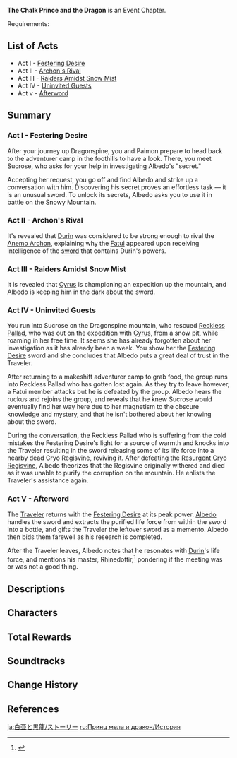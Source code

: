 {{Event Tabs}}
{{Chapter Infobox
|image           = The Chalk Prince and the Dragon Chapter.png
|type            = Story
|event_name      = The Chalk Prince and the Dragon
}}
'''The Chalk Prince and the Dragon''' is an Event Chapter.

Requirements: {{Quest|20;For a Tomorrow Without Tears;Traveler Observation Report|display=bullet|requirements=1}}

==List of Acts==
* Act I - [[Festering Desire (Quest)|Festering Desire]]
* Act II - [[Archon's Rival]]
* Act III - [[Raiders Amidst Snow Mist]]
* Act IV - [[Uninvited Guests]]
* Act v - [[Afterword (The Chalk Prince and the Dragon)|Afterword]]

==Summary==
===Act I - Festering Desire===
{{Main|Festering Desire (Quest)}}
After your journey up Dragonspine, you and Paimon prepare to head back to the adventurer camp in the foothills to have a look. There, you meet Sucrose, who asks for your help in investigating Albedo's "secret."

Accepting her request, you go off and find Albedo and strike up a conversation with him. Discovering his secret proves an effortless task &mdash; it is an unusual sword. To unlock its secrets, Albedo asks you to use it in battle on the Snowy Mountain.

===Act II - Archon's Rival===
{{Main|Archon's Rival}}
It's revealed that [[Durin]] was considered to be strong enough to rival the [[Barbatos|Anemo Archon]], explaining why the [[Fatui]] appeared upon receiving intelligence of the [[Festering Desire|sword]] that contains Durin's powers.

===Act III - Raiders Amidst Snow Mist===
{{Main|Raiders Amidst Snow Mist}}
It is revealed that [[Cyrus]] is championing an expedition up the mountain, and Albedo is keeping him in the dark about the sword.

===Act IV - Uninvited Guests===
{{Main|Uninvited Guests}}
You run into Sucrose on the Dragonspine mountain, who rescued [[Reckless Pallad]], who was out on the expedition with [[Cyrus]], from a snow pit, while roaming in her free time. It seems she has already forgotten about her investigation as it has already been a week. You show her the [[Festering Desire]] sword and she concludes that Albedo puts a great deal of trust in the Traveler.

After returning to a makeshift adventurer camp to grab food, the group runs into Reckless Pallad who has gotten lost again. As they try to leave however, a Fatui member attacks but he is defeated by the group. Albedo hears the ruckus and rejoins the group, and reveals that he knew Sucrose would eventually find her way here due to her magnetism to the obscure knowledge and mystery, and that he isn't bothered about her knowing about the sword.

During the conversation, the Reckless Pallad who is suffering from the cold mistakes the Festering Desire's light for a source of warmth and knocks into the Traveler resulting in the sword releasing some of its life force into a nearby dead Cryo Regisvine, reviving it. After defeating the [[Resurgent Cryo Regisvine]], Albedo theorizes that the Regisvine originally withered and died as it was unable to purify the corruption on the mountain. He enlists the Traveler's assistance again.

===Act V - Afterword===
{{Main|Afterword (The Chalk Prince and the Dragon)}}
The [[Traveler]] returns with the [[Festering Desire]] at its peak power. [[Albedo]] handles the sword and extracts the purified life force from within the sword into a bottle, and gifts the Traveler the leftover sword as a memento. Albedo then bids them farewell as his research is completed.

After the Traveler leaves, Albedo notes that he resonates with [[Durin]]'s life force, and mentions his master, [[Rhinedottir]],<ref>{{Ref/CS|Albedo|2}}</ref> pondering if the meeting was or was not a good thing.

==Descriptions==
{{Description|The power that surges beneath the earth attracts monsters that desire it. Since Festering Desire also yearns for power and will grow as you continue to fight, this may be a good place to test it out.|Testing Grounds}}
{{Description|The Warming Seelie trace the path of the fallen dragon's might as it flows through the ley lines. If you follow these Seelie and defeat those who come forth, coveting power, perhaps you may be able to accumulate energy for the sword that Albedo gave you...|Draconic Pilgrimage}}
{{Description|Absorbing the power from the sword, the [[Cryo Regisvine]] that should have withered has miraculously revived and has become stronger still...|Frostborn Miracle}}

==Characters==
{{Character Appearances|The Chalk Prince and the Dragon|type=Chapter}}

==Total Rewards==
{{Quest Rewards List|The Chalk Prince and the Dragon}}

==Soundtracks==
{{Soundtracks by Category Table|The Chalk Prince and the Dragon Soundtracks|type=quest}}

==Change History==
{{Change History|1.2}}

==References==
{{Reflist}}

[[ja:白亜と黒龍/ストーリー]]
[[ru:Принц мела и дракон/История]]